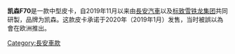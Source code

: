 {{Unreferenced|time=2020-11-30T06:02:08+00:00}}
'''凯森F70'''是一款中型皮卡，自2019年11月以来由[[長安汽車|長安汽車]]以及[[标致雪铁龙集团|标致雪铁龙集团]]共同研製，品牌为凯森。这款皮卡承诺于2020年（2019年1月）发售，当时被誤以為會在欧洲推出。

[[Category:長安車款|Category:長安車款]]